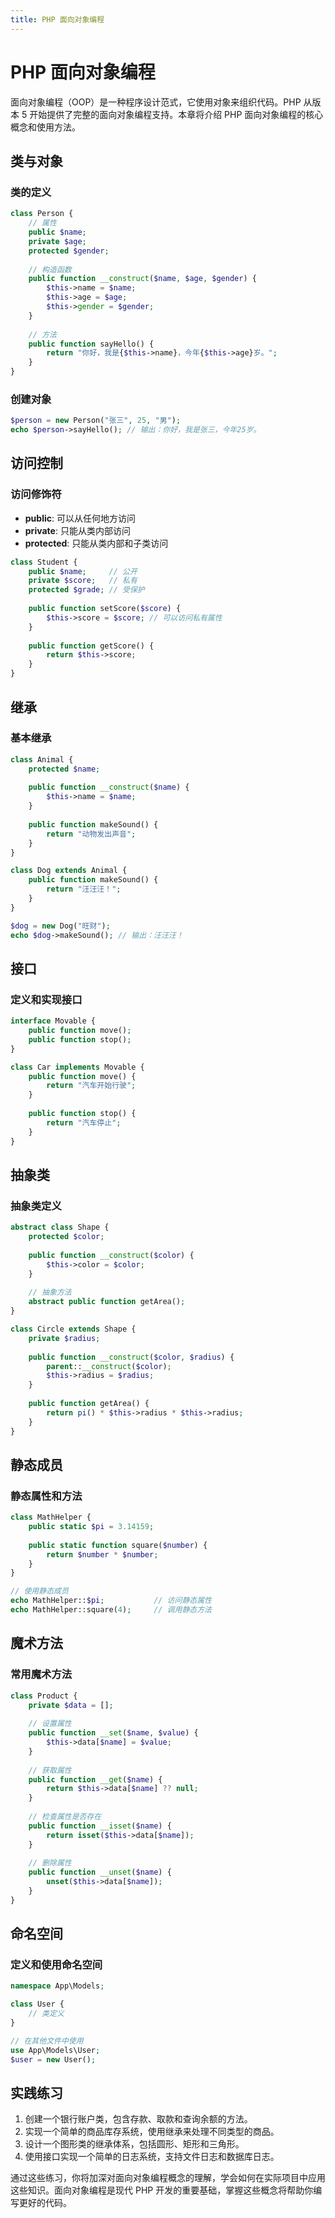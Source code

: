 ```yaml
---
title: PHP 面向对象编程
---
```


# PHP 面向对象编程

面向对象编程（OOP）是一种程序设计范式，它使用对象来组织代码。PHP 从版本 5 开始提供了完整的面向对象编程支持。本章将介绍 PHP 面向对象编程的核心概念和使用方法。

## 类与对象

### 类的定义

```php
class Person {
    // 属性
    public $name;
    private $age;
    protected $gender;
    
    // 构造函数
    public function __construct($name, $age, $gender) {
        $this->name = $name;
        $this->age = $age;
        $this->gender = $gender;
    }
    
    // 方法
    public function sayHello() {
        return "你好，我是{$this->name}，今年{$this->age}岁。";
    }
}
```

### 创建对象

```php
$person = new Person("张三", 25, "男");
echo $person->sayHello(); // 输出：你好，我是张三，今年25岁。
```

## 访问控制

### 访问修饰符

- **public**: 可以从任何地方访问
- **private**: 只能从类内部访问
- **protected**: 只能从类内部和子类访问

```php
class Student {
    public $name;     // 公开
    private $score;   // 私有
    protected $grade; // 受保护
    
    public function setScore($score) {
        $this->score = $score; // 可以访问私有属性
    }
    
    public function getScore() {
        return $this->score;
    }
}
```

## 继承

### 基本继承

```php
class Animal {
    protected $name;
    
    public function __construct($name) {
        $this->name = $name;
    }
    
    public function makeSound() {
        return "动物发出声音";
    }
}

class Dog extends Animal {
    public function makeSound() {
        return "汪汪汪！";
    }
}

$dog = new Dog("旺财");
echo $dog->makeSound(); // 输出：汪汪汪！
```

## 接口

### 定义和实现接口

```php
interface Movable {
    public function move();
    public function stop();
}

class Car implements Movable {
    public function move() {
        return "汽车开始行驶";
    }
    
    public function stop() {
        return "汽车停止";
    }
}
```

## 抽象类

### 抽象类定义

```php
abstract class Shape {
    protected $color;
    
    public function __construct($color) {
        $this->color = $color;
    }
    
    // 抽象方法
    abstract public function getArea();
}

class Circle extends Shape {
    private $radius;
    
    public function __construct($color, $radius) {
        parent::__construct($color);
        $this->radius = $radius;
    }
    
    public function getArea() {
        return pi() * $this->radius * $this->radius;
    }
}
```

## 静态成员

### 静态属性和方法

```php
class MathHelper {
    public static $pi = 3.14159;
    
    public static function square($number) {
        return $number * $number;
    }
}

// 使用静态成员
echo MathHelper::$pi;           // 访问静态属性
echo MathHelper::square(4);     // 调用静态方法
```

## 魔术方法

### 常用魔术方法

```php
class Product {
    private $data = [];
    
    // 设置属性
    public function __set($name, $value) {
        $this->data[$name] = $value;
    }
    
    // 获取属性
    public function __get($name) {
        return $this->data[$name] ?? null;
    }
    
    // 检查属性是否存在
    public function __isset($name) {
        return isset($this->data[$name]);
    }
    
    // 删除属性
    public function __unset($name) {
        unset($this->data[$name]);
    }
}
```

## 命名空间

### 定义和使用命名空间

```php
namespace App\Models;

class User {
    // 类定义
}

// 在其他文件中使用
use App\Models\User;
$user = new User();
```

## 实践练习

1. 创建一个银行账户类，包含存款、取款和查询余额的方法。
2. 实现一个简单的商品库存系统，使用继承来处理不同类型的商品。
3. 设计一个图形类的继承体系，包括圆形、矩形和三角形。
4. 使用接口实现一个简单的日志系统，支持文件日志和数据库日志。

通过这些练习，你将加深对面向对象编程概念的理解，学会如何在实际项目中应用这些知识。面向对象编程是现代 PHP 开发的重要基础，掌握这些概念将帮助你编写更好的代码。